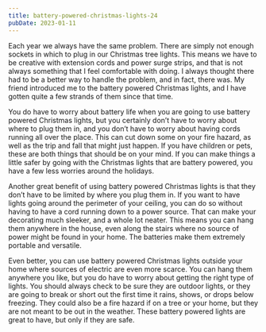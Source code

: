 ```yaml
---
title: battery-powered-christmas-lights-24
pubDate: 2023-01-11
---
```


Each year we always have the same problem. There are simply not enough sockets in which to plug in our Christmas tree lights. This means we have to be creative with extension cords and power surge strips, and that is not always something that I feel comfortable with doing. I always thought there had to be a better way to handle the problem, and in fact, there was. My friend introduced me to the battery powered Christmas lights, and I have gotten quite a few strands of them since that time.

You do have to worry about battery life when you are going to use battery powered Christmas lights, but you certainly don’t have to worry about where to plug them in, and you don’t have to worry about having cords running all over the place. This can cut down some on your fire hazard, as well as the trip and fall that might just happen. If you have children or pets, these are both things that should be on your mind. If you can make things a little safer by going with the Christmas lights that are battery powered, you have a few less worries around the holidays.

Another great benefit of using battery powered Christmas lights is that they don’t have to be limited by where you plug them in. If you want to have lights going around the perimeter of your ceiling, you can do so without having to have a cord running down to a power source. That can make your decorating much sleeker, and a whole lot neater. This means you can hang them anywhere in the house, even along the stairs where no source of power might be found in your home. The batteries make them extremely portable and versatile.

Even better, you can use battery powered Christmas lights outside your home where sources of electric are even more scarce. You can hang them anywhere you like, but you do have to worry about getting the right type of lights. You should always check to be sure they are outdoor lights, or they are going to break or short out the first time it rains, shows, or drops below freezing. They could also be a fire hazard if on a tree or your home, but they are not meant to be out in the weather. These battery powered lights are great to have, but only if they are safe.